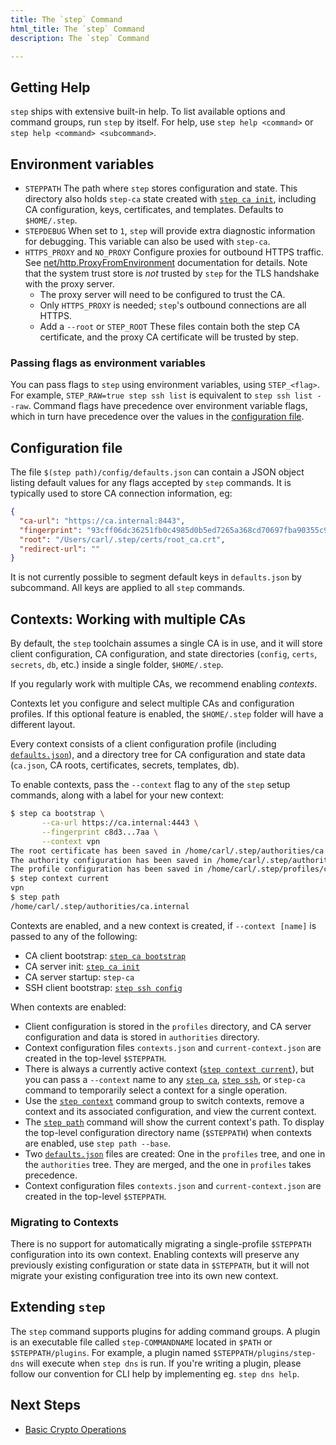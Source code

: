```yaml
---
title: The `step` Command
html_title: The `step` Command
description: The `step` Command

---
```



## Getting Help

`step` ships with extensive built-in help. To list available options and command groups, run `step` by itself. For help, use `step help <command>` or `step help <command> <subcommand>`.

## Environment variables
- `STEPPATH` The path where `step` stores configuration and state. This directory also holds `step-ca` state created with [`step ca init`](/docs/step-cli/reference/ca/init), including CA configuration, keys, certificates, and templates. Defaults to `$HOME/.step`.
- `STEPDEBUG` When set to `1`, `step` will provide extra diagnostic information for debugging. This variable can also be used with `step-ca`.
- `HTTPS_PROXY` and `NO_PROXY` Configure proxies for outbound HTTPS traffic. See [net/http.ProxyFromEnvironment](https://golang.org/pkg/net/http/#ProxyFromEnvironment) documentation for details. Note that the system trust store is _not_ trusted by `step` for the TLS handshake with the proxy server.
  - The proxy server will need to be configured to trust the CA.
  - Only `HTTPS_PROXY` is needed; `step`'s outbound connections are all HTTPS.
  - Add a `--root` or `STEP_ROOT` These files contain both the step CA certificate, and the proxy CA certificate will be trusted by step.

### Passing flags as environment variables

You can pass flags to `step` using environment variables, using `STEP_<flag>`. For example, `STEP_RAW=true step ssh list` is equivalent to `step ssh list --raw`. Command flags have precedence over environment variable flags, which in turn have precedence over the values in the [configuration file](#configuration-file).

## Configuration file

The file `$(step path)/config/defaults.json` can contain a JSON object listing default values for any flags accepted by `step` commands. It is typically used to store CA connection information, eg:

```json
{
  "ca-url": "https://ca.internal:8443",
  "fingerprint": "93cff06dc36251fb0c4985d0b5ed7265a368cd70697fba90355c93cc4aabff0d",
  "root": "/Users/carl/.step/certs/root_ca.crt",
  "redirect-url": ""
}
```

<Alert severity="info">
    It is not currently possible to segment default keys in <Code>defaults.json</Code> by subcommand. All keys are applied to all <Code>step</Code> commands.
</Alert>

## Contexts: Working with multiple CAs

By default, the `step` toolchain assumes a single CA is in use, and it will store client configuration, CA configuration, and state directories (`config`, `certs`, `secrets`, `db`, etc.) inside a single folder, `$HOME/.step`.

If you regularly work with multiple CAs, we recommend enabling _contexts_.

Contexts let you configure and select multiple CAs and configuration profiles.
If this optional feature is enabled, the `$HOME/.step` folder will have a different layout.

Every context consists of a client configuration profile (including [`defaults.json`](#configuration-file)),
and a directory tree for CA configuration and state data (`ca.json`, CA roots, certificates, secrets, templates, db).

To enable contexts,
pass the `--context` flag to any of the `step` setup commands, along with a label for your new context:

```bash
$ step ca bootstrap \
       --ca-url https://ca.internal:4443 \
	   --fingerprint c8d3...7aa \
	   --context vpn
The root certificate has been saved in /home/carl/.step/authorities/ca.internal/certs/root_ca.crt.
The authority configuration has been saved in /home/carl/.step/authorities/ca.internal/config/defaults.json.
The profile configuration has been saved in /home/carl/.step/profiles/ca.internal/config/defaults.json.
$ step context current
vpn
$ step path
/home/carl/.step/authorities/ca.internal
```

Contexts are enabled, and a new context is created, if `--context [name]` is passed to any of the following:
- CA client bootstrap: [`step ca bootstrap`](/docs/step-cli/reference/ca/bootstrap)
- CA server init: [`step ca init`](/docs/step-cli/reference/ca/init)
- CA server startup: `step-ca`
- SSH client bootstrap: [`step ssh config`](/docs/step-cli/reference/ssh/config)

When contexts are enabled:
- Client configuration is stored in the `profiles` directory, and CA server configuration and data is stored in `authorities` directory.
- Context configuration files `contexts.json` and `current-context.json` are created in the top-level `$STEPPATH`.
- There is always a currently active context ([`step context current`](/docs/step-cli/reference/context/current)), but you can pass a `--context` name to any [`step ca`](/docs/step-cli/reference/ca), [`step ssh`](/docs/step-cli/reference/ssh/), or `step-ca` command to temporarily select a context for a single operation.
- Use the [`step context`](/docs/step-cli/reference/context/) command group to switch contexts, remove a context and its associated configuration, and view the current context.
- The [`step path`](/docs/step-cli/reference/path/) command will show the current context's path. To display the top-level configuration directory name (`$STEPPATH`) when contexts are enabled, use `step path --base`.
- Two [`defaults.json`](#configuration-file) files are created: One in the `profiles` tree, and one in the `authorities` tree. They are merged, and the one in `profiles` takes precedence.
- Context configuration files `contexts.json` and `current-context.json` are created in the top-level `$STEPPATH`.

### Migrating to Contexts

There is no support for automatically migrating a single-profile `$STEPPATH` configuration into its own context.
Enabling contexts will preserve any previously existing configuration or state data in `$STEPPATH`,
but it will not migrate your existing configuration tree into its own new context.

## Extending `step`

The `step` command supports plugins for adding command groups.
A plugin is an executable file called `step-COMMANDNAME` located in `$PATH` or `$STEPPATH/plugins`.
For example, a plugin named `$STEPPATH/plugins/step-dns` will execute when `step dns` is run.
If you're writing a plugin, please follow our convention for CLI help by implementing eg. `step dns help`.

## Next Steps

* [Basic Crypto Operations](/docs/step-cli/basic-crypto-operations)
